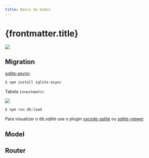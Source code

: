 ```yaml
---
title: Banco de Dados
---
```



# {frontmatter.title}

![](/lp2/imgs/expressjs/db-simple/mvc.png)

<CodeTree src="/codes/expressjs/invest-app-db-simple" githubUrl={true} devContainerUrl={true} />

## Migration

<CodePreview src="/codes/expressjs/invest-app-db-simple/src/database/database.js" />

[sqlite-async](https://www.npmjs.com/package/sqlite-async):

```bash
$ npm install sqlite-async
```

<CodePreview src="/codes/expressjs/invest-app-db-simple/src/database/migration.js" />

Tabela `investments`:

![](/lp2/imgs/expressjs/db-simple/database.png)

<CodePreview src="/codes/expressjs/invest-app-db-simple/src/database/load.js" />

<CodePreview src="/codes/expressjs/invest-app-db-simple/package.json" />

```bash
$ npm run db:load
```

Para visualizar o db.sqlite use o plugin [vscode-sqlite](https://marketplace.visualstudio.com/items?itemName=alexcvzz.vscode-sqlite) ou [sqlite-viewer](https://marketplace.visualstudio.com/items?itemName=qwtel.sqlite-viewer).

## Model

<CodePreview src="/codes/expressjs/invest-app-db-simple/src/models/Investment.js" />

## Router

<CodePreview src="/codes/expressjs/invest-app-db-simple/src/routes.js" />

